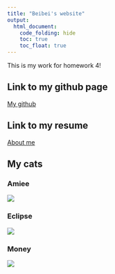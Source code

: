 ```yaml
---
title: "Beibei's website"
output: 
  html_document:
    code_folding: hide
    toc: true
    toc_float: true
---
```


This is my work for homework 4!


## Link to my github page

[My github](https://github.com/bc2918)


## Link to my resume

[About me](about.html)


## My cats {.tabset}

### Amiee

![](images/amiee.jpeg)

### Eclipse

![](images/eclipse.jpeg)

### Money

![](images/money.jpeg)


